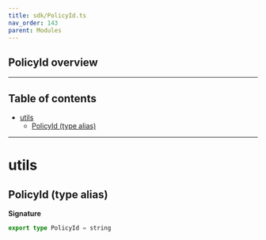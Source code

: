 ```yaml
---
title: sdk/PolicyId.ts
nav_order: 143
parent: Modules
---
```


## PolicyId overview

---

<h2 className="text-delta">Table of contents</h2>

- [utils](#utils)
  - [PolicyId (type alias)](#policyid-type-alias)

---

# utils

## PolicyId (type alias)

**Signature**

```ts
export type PolicyId = string
```
